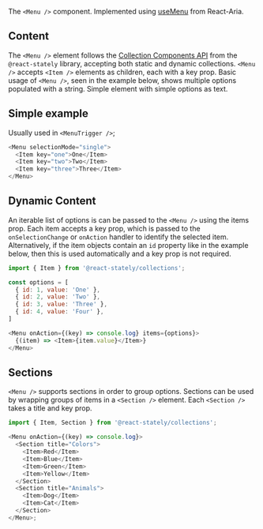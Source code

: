 The `<Menu />` component. Implemented using
[useMenu](https://react-spectrum.adobe.com/react-aria/useMenu.html) from React-Aria.

## Content

The `<Menu />` element follows the
[Collection Components API](https://react-spectrum.adobe.com/react-stately/collections.html) from
the `@react-stately` library, accepting both static and dynamic collections. `<Menu />` accepts
`<Item />` elements as children, each with a key prop. Basic usage of `<Menu />`, seen in the
example below, shows multiple options populated with a string. Simple element with simple options as
text.

## Simple example

Usually used in `<MenuTrigger />`;

```js
<Menu selectionMode="single">
  <Item key="one">One</Item>
  <Item key="two">Two</Item>
  <Item key="three">Three</Item>
</Menu>
```

## Dynamic Content

An iterable list of options is can be passed to the `<Menu />` using the items prop. Each item
accepts a key prop, which is passed to the `onSelectionChange` or `onAction` handler to identify the
selected item. Alternatively, if the item objects contain an `id` property like in the example
below, then this is used automatically and a key prop is not required.

```js
import { Item } from '@react-stately/collections';

const options = [
  { id: 1, value: 'One' },
  { id: 2, value: 'Two' },
  { id: 3, value: 'Three' },
  { id: 4, value: 'Four' },
]

<Menu onAction={(key) => console.log} items={options}>
  {(item) => <Item>{item.value}</Item>}
</Menu>
```

## Sections

`<Menu />` supports sections in order to group options. Sections can be used by wrapping groups of
items in a `<Section />` element. Each `<Section />` takes a title and key prop.

```js
import { Item, Section } from '@react-stately/collections';

<Menu onAction={(key) => console.log}>
  <Section title="Colors">
    <Item>Red</Item>
    <Item>Blue</Item>
    <Item>Green</Item>
    <Item>Yellow</Item>
  </Section>
  <Section title="Animals">
    <Item>Dog</Item>
    <Item>Cat</Item>
  </Section>
</Menu>;
```
